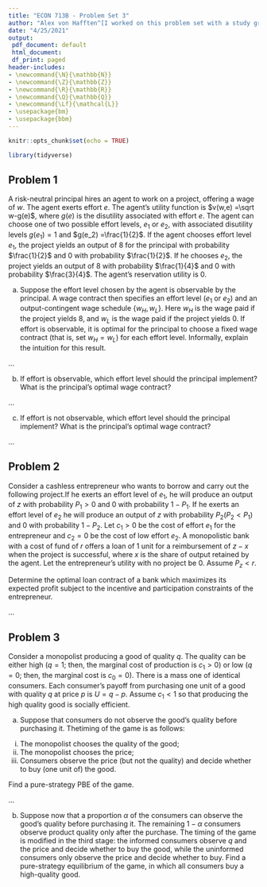 ```yaml
---
title: "ECON 713B - Problem Set 3"
author: "Alex von Hafften^[I worked on this problem set with a study group of Michael Nattinger, Andrew Smith, and Ryan Mather. I also discussed problems with Sarah Bass, Emily Case, Danny Edgel, and Katherine Kwok.]"
date: "4/25/2021"
output:
 pdf_document: default
 html_document:
 df_print: paged
header-includes:
- \newcommand{\N}{\mathbb{N}}
- \newcommand{\Z}{\mathbb{Z}}
- \newcommand{\R}{\mathbb{R}}
- \newcommand{\Q}{\mathbb{Q}}
- \newcommand{\Lf}{\mathcal{L}}
- \usepackage{bm}
- \usepackage{bbm}
---
```


```r
knitr::opts_chunk$set(echo = TRUE)

library(tidyverse)
```

## Problem 1

A risk-neutral principal hires an agent to work on a project, offering a wage of $w$. The agent exerts effort $e$. The agent’s utility function is $v(w,e) =\sqrt w-g(e)$, where $g(e)$ is the disutility associated with effort $e$. The agent can choose one of two possible effort levels, $e_1$ or $e_2$, with associated disutility levels $g(e_1) = 1$ and $g(e_2) =\frac{1}{2}$. If the agent chooses effort level $e_1$, the project yields an output of 8 for the principal with probability $\frac{1}{2}$ and 0 with probability $\frac{1}{2}$. If he chooses $e_2$, the project yields an output of 8 with probability $\frac{1}{4}$ and 0 with probability $\frac{3}{4}$. The agent’s reservation utility is 0.

(a) Suppose the effort level chosen by the agent is observable by the principal. A wage contract then specifies an effort level ($e_1$ or $e_2$) and an output-contingent wage schedule $\{w_H,w_L\}$. Here $w_H$ is the wage paid if the project yields 8, and $w_L$ is the wage paid if the project yields 0. If effort is observable, it is optimal for the principal to choose a fixed wage contract (that is, set $w_H=w_L$) for each effort level. Informally, explain the intuition for this result.

...

(b) If effort is observable, which effort level should the principal implement? What is the principal's optimal wage contract?

...

(c) If effort is not observable, which effort level should the principal implement? What is the principal's optimal wage contract?

...

\pagebreak

## Problem 2

Consider a cashless entrepreneur who wants to borrow and carry out the following project.If he exerts an effort level of $e_1$, he will produce an output of $z$ with probability $P_1>0$ and 0 with probability $1-P_1$. If he exerts an effort level of $e_2$ he will produce an output of $z$ with probability $P_2(P_2< P_1)$ and 0 with probability $1-P_2$. Let $c_1>0$ be the cost of effort $e_1$ for the entrepreneur and $c_2= 0$ be the cost of low effort $e_2$. A monopolistic bank with a cost of fund of $r$ offers a loan of 1 unit for a reimbursement of $z-x$ when the project is successful, where $x$ is the share of output retained by the agent. Let the entrepreneur’s utility with no project be 0. Assume $P_z < r$.

Determine the optimal loan contract of a bank which maximizes its expected profit subject to the incentive and participation constraints of the entrepreneur.

...

\pagebreak

## Problem 3

Consider a monopolist producing a good of quality $q$.  The quality can be either high ($q= 1$; then, the marginal cost of production is $c_1>0$) or low ($q= 0$; then, the marginal cost is $c_0= 0$). There is a mass one of identical consumers. Each consumer’s payoff from purchasing one unit of a good with quality $q$ at price $p$ is $U=q-p$. Assume $c_1<1$ so that producing the high quality good is socially efficient.

(a) Suppose that consumers do not observe the good’s quality before purchasing it. Thetiming of the game is as follows:

i. The monopolist chooses the quality of the good;
ii. The monopolist chooses the price;
iii. Consumers observe the price (but not the quality) and decide whether to buy (one unit of) the good.

Find a pure-strategy PBE of the game.

...

(b) Suppose now that a proportion $\alpha$ of the consumers can observe the good’s quality before purchasing it. The remaining $1 - \alpha$ consumers observe product quality only after the purchase.  The timing of the game is modified in the third stage: the informed consumers observe $q$ and the price and decide whether to buy the good, while the uninformed consumers only observe the price and decide whether to buy. Find a pure-strategy equilibrium of the game, in which all consumers buy a high-quality good.